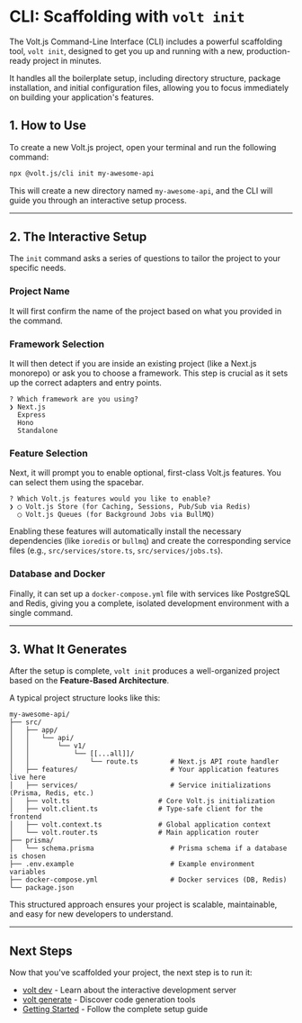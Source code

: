 # CLI: Scaffolding with `volt init`

The Volt.js Command-Line Interface (CLI) includes a powerful scaffolding tool, `volt init`, designed to get you up and running with a new, production-ready project in minutes.

It handles all the boilerplate setup, including directory structure, package installation, and initial configuration files, allowing you to focus immediately on building your application's features.

## 1. How to Use

To create a new Volt.js project, open your terminal and run the following command:

```bash
npx @volt.js/cli init my-awesome-api
```

This will create a new directory named `my-awesome-api`, and the CLI will guide you through an interactive setup process.

---

## 2. The Interactive Setup

The `init` command asks a series of questions to tailor the project to your specific needs.

### Project Name
It will first confirm the name of the project based on what you provided in the command.

### Framework Selection
It will then detect if you are inside an existing project (like a Next.js monorepo) or ask you to choose a framework. This step is crucial as it sets up the correct adapters and entry points.

```
? Which framework are you using?
❯ Next.js
  Express
  Hono
  Standalone
```

### Feature Selection
Next, it will prompt you to enable optional, first-class Volt.js features. You can select them using the spacebar.

```
? Which Volt.js features would you like to enable?
❯ ◯ Volt.js Store (for Caching, Sessions, Pub/Sub via Redis)
  ◯ Volt.js Queues (for Background Jobs via BullMQ)
```

Enabling these features will automatically install the necessary dependencies (like `ioredis` or `bullmq`) and create the corresponding service files (e.g., `src/services/store.ts`, `src/services/jobs.ts`).

### Database and Docker
Finally, it can set up a `docker-compose.yml` file with services like PostgreSQL and Redis, giving you a complete, isolated development environment with a single command.

---

## 3. What It Generates

After the setup is complete, `volt init` produces a well-organized project based on the **Feature-Based Architecture**.

A typical project structure looks like this:

```
my-awesome-api/
├── src/
│   ├── app/
│   │   └── api/
│   │       └── v1/
│   │           └── [[...all]]/
│   │               └── route.ts        # Next.js API route handler
│   ├── features/                       # Your application features live here
│   ├── services/                       # Service initializations (Prisma, Redis, etc.)
│   ├── volt.ts                      # Core Volt.js initialization
│   ├── volt.client.ts               # Type-safe client for the frontend
│   ├── volt.context.ts              # Global application context
│   └── volt.router.ts               # Main application router
├── prisma/
│   └── schema.prisma                   # Prisma schema if a database is chosen
├── .env.example                        # Example environment variables
├── docker-compose.yml                  # Docker services (DB, Redis)
└── package.json
```

This structured approach ensures your project is scalable, maintainable, and easy for new developers to understand.

---

## Next Steps

Now that you've scaffolded your project, the next step is to run it:

- [volt dev](/docs/cli-and-tooling/volt-dev) - Learn about the interactive development server
- [volt generate](/docs/cli-and-tooling/volt-generate) - Discover code generation tools
- [Getting Started](/docs/getting-started) - Follow the complete setup guide